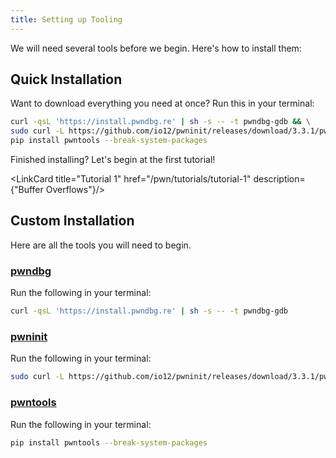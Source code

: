 ```yaml
---
title: Setting up Tooling
---
```


We will need several tools before we begin. Here's how to install them:

## Quick Installation
Want to download everything you need at once? Run this in your terminal:
```bash
curl -qsL 'https://install.pwndbg.re' | sh -s -- -t pwndbg-gdb && \
sudo curl -L https://github.com/io12/pwninit/releases/download/3.3.1/pwninit -o /usr/local/bin/pwninit && sudo chmod +x /usr/local/bin/pwninit && \
pip install pwntools --break-system-packages
```

Finished installing? Let's begin at the first tutorial!

<LinkCard title="Tutorial 1" href="/pwn/tutorials/tutorial-1" description={"Buffer Overflows"}/>

## Custom Installation
Here are all the tools you will need to begin.

### [pwndbg](https://github.com/io12/pwninit)
Run the following in your terminal:
```bash
curl -qsL 'https://install.pwndbg.re' | sh -s -- -t pwndbg-gdb
```

### [pwninit](https://github.com/io12/pwninit)
Run the following in your terminal:
```bash
sudo curl -L https://github.com/io12/pwninit/releases/download/3.3.1/pwninit -o /usr/local/bin/pwninit && sudo chmod +x /usr/local/bin/pwninit
```

### [pwntools](https://pypi.org/project/pwntools/)
Run the following in your terminal:
```bash
pip install pwntools --break-system-packages
```


